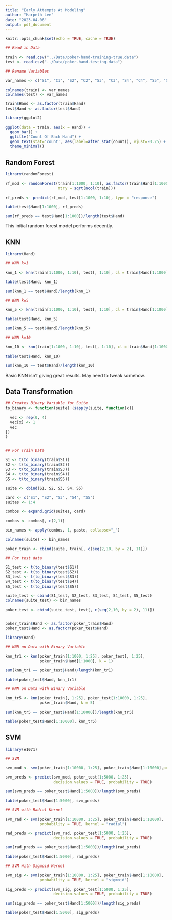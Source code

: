```yaml
---
title: "Early Attempts At Modeling"
author: "Harpeth Lee"
date: "2023-04-06"
output: pdf_document
---
```


```r
knitr::opts_chunk$set(echo = TRUE, cache = TRUE)
```

```r
## Read in Data

train <- read.csv("../Data/poker-hand-training-true.data")
test <- read.csv("../Data/poker-hand-testing.data")
```

```r
## Rename Variables

var_names <- c("S1", "C1", "S2", "C2", "S3", "C3", "S4", "C4", "S5", "C5", "Hand")

colnames(train) <- var_names
colnames(test) <- var_names

train$Hand <- as.factor(train$Hand)
test$Hand <- as.factor(test$Hand)

library(ggplot2)

ggplot(data = train, aes(x = Hand)) +
  geom_bar() +
  ggtitle("Count Of Each Hand") +
  geom_text(stat='count', aes(label=after_stat(count)), vjust=-0.25) +
  theme_minimal()
```



## Random Forest


```r
library(randomForest)

rf_mod <- randomForest(train[1:1000, 1:10], as.factor(train$Hand[1:1000]),
                       mtry = sqrt(ncol(train)))
```

```r
rf_preds <- predict(rf_mod, test[1:1000, 1:10], type = "response")

table(test$Hand[1:1000], rf_preds)

sum(rf_preds == test$Hand[1:1000])/length(test$Hand)
```

This initial random forest model performs decently. 

## KNN

```r
library(Hand)

## KNN k=1

knn_1 <- knn(train[1:1000, 1:10], test[, 1:10], cl = train$Hand[1:1000], k = 1)

table(test$Hand, knn_1)

sum(knn_1 == test$Hand)/length(knn_1)
```

```r
## KNN k=5

knn_5 <- knn(train[1:1000, 1:10], test[, 1:10], cl = train$Hand[1:1000], k = 5)

table(test$Hand, knn_5)

sum(knn_5 == test$Hand)/length(knn_5)
```

```r
## KNN k=10

knn_10 <- knn(train[1:1000, 1:10], test[, 1:10], cl = train$Hand[1:1000], k = 10)

table(test$Hand, knn_10)

sum(knn_10 == test$Hand)/length(knn_10)
```

Basic KNN isn't giving great results. May need to tweak somehow.

## Data Transformation


```r
## Creates Binary Variable for Suite
to_binary <- function(suite) {sapply(suite, function(x){
  
  vec <- rep(0, 4)
  vec[x] <- 1
  vec
})
}


## For Train Data

S1 <- t(to_binary(train$S1))
S2 <- t(to_binary(train$S2))
S3 <- t(to_binary(train$S3))
S4 <- t(to_binary(train$S4))
S5 <- t(to_binary(train$S5))

suite <- cbind(S1, S2, S3, S4, S5)

card <- c("S1", "S2", "S3", "S4", "S5")
suites <- 1:4

combos <- expand.grid(suites, card)

combos <- combos[, c(2,1)]

bin_names <- apply(combos, 1, paste, collapse="_")

colnames(suite) <- bin_names

poker_train <- cbind(suite, train[, c(seq(2,10, by = 2), 11)])

## For test data

S1_test <- t(to_binary(test$S1))
S2_test <- t(to_binary(test$S2))
S3_test <- t(to_binary(test$S3))
S4_test <- t(to_binary(test$S4))
S5_test <- t(to_binary(test$S5))

suite_test <- cbind(S1_test, S2_test, S3_test, S4_test, S5_test)
colnames(suite_test) <- bin_names

poker_test <- cbind(suite_test, test[, c(seq(2,10, by = 2), 11)])


poker_train$Hand <- as.factor(poker_train$Hand)
poker_test$Hand <- as.factor(poker_test$Hand)
```


```r
library(Hand)

## KNN on Data with Binary Variable

knn_tr1 <- knn(poker_train[1:1000, 1:25], poker_test[, 1:25],
               poker_train$Hand[1:1000], k = 1)

sum(knn_tr1 == poker_test$Hand)/length(knn_tr1)

table(poker_test$Hand, knn_tr1)
```

```r
## KNN on Data with Binary Variable

knn_tr5 <- knn(poker_train[, 1:25], poker_test[1:10000, 1:25],
               poker_train$Hand, k = 5)

sum(knn_tr5 == poker_test$Hand[1:10000])/length(knn_tr5)

table(poker_test$Hand[1:10000], knn_tr5)
```

## SVM

```r
library(e1071)

## SVM

svm_mod <- svm(poker_train[1:10000, 1:25], poker_train$Hand[1:10000],probability = TRUE)

svm_preds <- predict(svm_mod, poker_test[1:5000, 1:25],
                     decision.values = TRUE, probability = TRUE)

sum(svm_preds == poker_test$Hand[1:5000])/length(svm_preds)

table(poker_test$Hand[1:5000], svm_preds)
```

```r
## SVM with Radial Kernel

svm_rad <- svm(poker_train[1:10000, 1:25], poker_train$Hand[1:10000],
               probability = TRUE, kernel = "radial")

rad_preds <- predict(svm_rad, poker_test[1:5000, 1:25],
                     decision.values = TRUE, probability = TRUE)

sum(rad_preds == poker_test$Hand[1:5000])/length(rad_preds)

table(poker_test$Hand[1:5000], rad_preds)
```

```r
## SVM With Sigmoid Kernel

svm_sig <- svm(poker_train[1:10000, 1:25], poker_train$Hand[1:10000],
               probability = TRUE, kernel = "sigmoid")

sig_preds <- predict(svm_sig, poker_test[1:5000, 1:25],
                     decision.values = TRUE, probability = TRUE)

sum(sig_preds == poker_test$Hand[1:5000])/length(sig_preds)

table(poker_test$Hand[1:5000], sig_preds)
```
